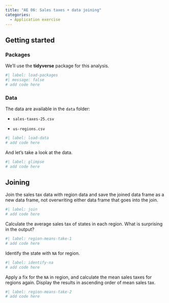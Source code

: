 ```yaml
---
title: "AE 06: Sales taxes + data joining"
categories: 
  - Application exercise
---
```


## Getting started

### Packages

We'll use the **tidyverse** package for this analysis.

```r
#| label: load-packages
#| message: false
# add code here
```

### Data

The data are available in the `data` folder:

-   `sales-taxes-25.csv`

-   `us-regions.csv`

```r
#| label: load-data
# add code here
```

And let's take a look at the data.

```r
#| label: glimpse
# add code here
```

## Joining

Join the sales tax data with region data and save the joined data frame as a new data frame, not overwriting either data frame that goes into the join.

```r
#| label: join
# add code here
```

Calculate the average sales tax of states in each region.
What is surprising in the output?

```r
#| label: region-means-take-1
# add code here
```

Identify the state with `NA` for region.

```r
#| label: identify-na
# add code here
```

Apply a fix for the `NA` in region, and calculate the mean sales taxes for regions again.
Display the results in ascending order of mean sales tax.

```r
#| label: region-means-take-2
# add code here
```
